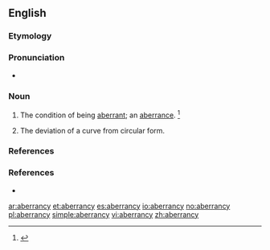 ==English==

===Etymology===
{{suffix|aberrance|y|lang=en}}

===Pronunciation===
* {{a|US}} {{IPA|/æ.ˈbɛɹ.n̩.si/|/ˈæ.bɛɹ.n̩.sɪ/|lang=en}}

===Noun===
{{en-noun|aberrancies}}

# The condition of being [[aberrant]]; an [[aberrance]]. {{defdate|Mid 17<sup>th</sup> cenntury.}}<ref>{{R:SOED5|page=3}}</ref>
# {{label|en|geometry}} The deviation of a curve from circular form.

===References===
<references/>

===References===
* {{R:Century 1911}}

[[ar:aberrancy]]
[[et:aberrancy]]
[[es:aberrancy]]
[[io:aberrancy]]
[[no:aberrancy]]
[[pl:aberrancy]]
[[simple:aberrancy]]
[[vi:aberrancy]]
[[zh:aberrancy]]